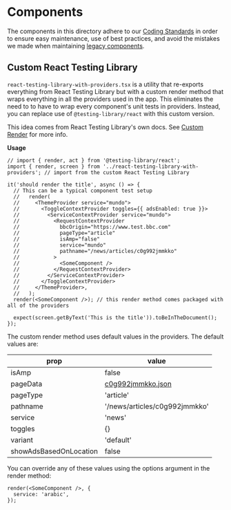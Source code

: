 
<Meta title="Simorgh structure/components directory" />

# Components

The components in this directory adhere to our [Coding Standards](../../../docs/Coding-Standards/README.md) in order to ensure easy maintenance, use of best practices, and avoid the mistakes we made when maintaining [legacy components](../legacy/README.md).

## Custom React Testing Library

`react-testing-library-with-providers.tsx` is a utility that re-exports everything from React Testing Library but with a custom render method that wraps everything in all the providers used in the app. This eliminates the need to to have to wrap every component's unit tests in providers. Instead, you can replace use of `@testing-library/react` with this custom version.

This idea comes from React Testing Library's own docs. See [Custom Render](https://testing-library.com/docs/react-testing-library/setup/#custom-render) for more info.

**Usage**

```tsx
// import { render, act } from '@testing-library/react';
import { render, screen } from '../react-testing-library-with-providers'; // import from the custom React Testing Library

it('should render the title', async () => {
  // This can be a typical component test setup
  //   render(
  //     <ThemeProvider service="mundo">
  //       <ToggleContextProvider toggles={{ adsEnabled: true }}>
  //         <ServiceContextProvider service="mundo">
  //           <RequestContextProvider
  //             bbcOrigin="https://www.test.bbc.com"
  //             pageType="article"
  //             isAmp="false"
  //             service="mundo"
  //             pathname="/news/articles/c0g992jmmkko"
  //           >
  //             <SomeComponent />
  //           </RequestContextProvider>
  //         </ServiceContextProvider>
  //       </ToggleContextProvider>
  //     </ThemeProvider>,
  //   );
  render(<SomeComponent />); // this render method comes packaged with all of the providers

  expect(screen.getByText('This is the title')).toBeInTheDocument();
});
```

The custom render method uses default values in the providers. The default values are:

| prop                   | value                                                              |
| ---------------------- | ------------------------------------------------------------------ |
| isAmp                  | false                                                              |
| pageData               | [c0g992jmmkko.json](#data/news/articles/c0g992jmmkko.json) |
| pageType               | 'article'                                                          |
| pathname               | '/news/articles/c0g992jmmkko'                                      |
| service                | 'news'                                                             |
| toggles                | {}                                                                 |
| variant                | 'default'                                                          |
| showAdsBasedOnLocation | false                                                              |

You can override any of these values using the options argument in the render method:

```tsx
render(<SomeComponent />, {
  service: 'arabic',
});
```

